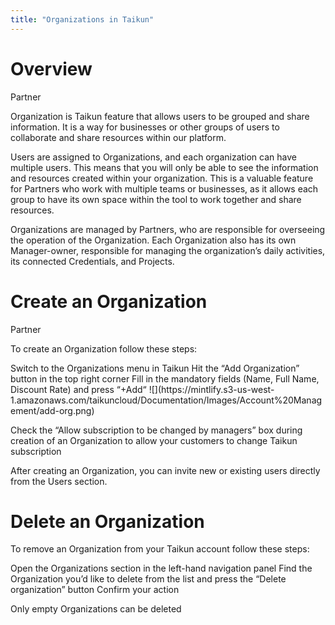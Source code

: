 ```yaml
---
title: "Organizations in Taikun"
---
```


# Overview

<Icon icon="handshake" iconType="solid" /> Partner

Organization is Taikun feature that allows users to be grouped and share information. It is a way for businesses or other groups of users to collaborate and share resources within our platform.

Users are assigned to Organizations, and each organization can have multiple users. This means that you will only be able to see the information and resources created within your organization. This is a valuable feature for Partners who work with multiple teams or businesses, as it allows each group to have its own space within the tool to work together and share resources.

Organizations are managed by Partners, who are responsible for overseeing the operation of the Organization. Each Organization also has its own Manager-owner, responsible for managing the organization’s daily activities, its connected Credentials, and Projects.

# Create an Organization

<Icon icon="handshake" iconType="solid" /> Partner

To create an Organization follow these steps:

<Steps>
  <Step title="First Step">
    Switch to the Organizations menu in Taikun
  </Step>

  <Step title="Second Step">
    Hit the “Add Organization” button in the top right corner
  </Step>

  <Step title="Third Step">
    Fill in the mandatory fields (Name, Full Name, Discount Rate) and press “+Add“
  </Step>
</Steps>

<Frame caption="Create an Organization">
  ![](https://mintlify.s3-us-west-1.amazonaws.com/taikuncloud/Documentation/Images/Account%20Management/add-org.png)
</Frame>

<Tip>Check the “Allow subscription to be changed by managers” box during creation of an Organization to allow your customers to change Taikun subscription</Tip>

After creating an Organization, you can invite new or existing users directly from the Users section.

# Delete an Organization

To remove an Organization from your Taikun account follow these steps:

<Steps>
  <Step title="First Step">
    Open the Organizations section in the left-hand navigation panel
  </Step>

  <Step title="Second Step">
    Find the Organization you’d like to delete from the list and press the “Delete organization” button
  </Step>

  <Step title="Third Step">
    Confirm your action
  </Step>
</Steps>

<Warning>Only empty Organizations can be deleted</Warning>